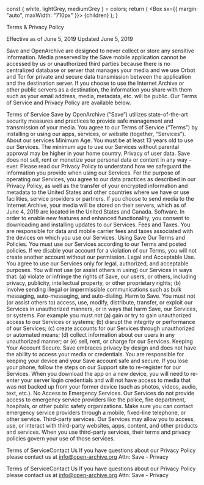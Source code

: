 
  const { white, lightGrey, mediumGrey } = colors;
  return (
    <Layout>
      <Head>
        <title>OpenArchive: Privacy</title>
      </Head>
      <PageSection backgroundColor={white}>
        <Box sx={{ margin: "auto", maxWidth: "710px" }}>
          <MDXProvider components={components}>{children}</MDXProvider>
        </Box>
      </PageSection>
    </Layout>
  );
}

[comment]: # "↓↓↓ Editable ↓↓↓"

Terms & Privacy Policy

Effective as of June 5, 2019
Updated June 5, 2019

Save and OpenArchive are designed to never collect or store any sensitive information. Media preserved by the Save mobile application cannot be accessed by us or unauthorized third parties because there is no centralized database or server that manages your media and we use Orbot and Tor for private and secure data transmission between the application and the destination server. If you choose to use the Internet Archive or other public servers as a destination, the information you share with them such as your email address, media, metadata, etc. will be public. Our Terms of Service and Privacy Policy are available below.

Terms of Service
Save by OpenArchive (“Save”) utilizes state-of-the-art security measures and practices to provide safe management and transmission of your media. You agree to our Terms of Service (“Terms”) by installing or using our apps, services, or website (together, “Services”).
About our services
Minimum Age. You must be at least 13 years old to use our Services. The minimum age to use our Services without parental approval may be higher in your home country.
Privacy of user data. Save does not sell, rent or monetize your personal data or content in any way – ever.
Please read our Privacy Policy to understand how we safeguard the information you provide when using our Services. For the purpose of operating our Services, you agree to our data practices as described in our Privacy Policy, as well as the transfer of your encrypted information and metadata to the United States and other countries where we have or use facilities, service providers or partners. If you choose to send media to the Internet Archive, your media will be stored on their servers, which as of June 4, 2019 are located in the United States and Canada.
Software. In order to enable new features and enhanced functionality, you consent to downloading and installing updates to our Services.
Fees and Taxes. You are responsible for data and mobile carrier fees and taxes associated with the devices on which you use our Services.
Using Save
Our Terms and Policies. You must use our Services according to our Terms and posted policies. If we disable your account for a violation of our Terms, you will not create another account without our permission.
Legal and Acceptable Use. You agree to use our Services only for legal, authorized, and acceptable purposes. You will not use (or assist others in using) our Services in ways that: (a) violate or infringe the rights of Save, our users, or others, including privacy, publicity, intellectual property, or other proprietary rights; (b) involve sending illegal or impermissible communications such as bulk messaging, auto-messaging, and auto-dialing.
Harm to Save. You must not (or assist others to) access, use, modify, distribute, transfer, or exploit our Services in unauthorized manners, or in ways that harm Save, our Services, or systems. For example you must not (a) gain or try to gain unauthorized access to our Services or systems; (b) disrupt the integrity or performance of our Services; (c) create accounts for our Services through unauthorized or automated means; (d) collect information about our users in any unauthorized manner; or (e) sell, rent, or charge for our Services.
Keeping Your Account Secure. Save embraces privacy by design and does not have the ability to access your media or credentials. You are responsible for keeping your device and your Save account safe and secure. If you lose your phone, follow the steps on our Support site to re-register for our Services. When you download the app on a new device, you will need to re-enter your server login credentials and will not have access to media that was not backed up from your former device (such as photos, videos, audio, text, etc.).
No Access to Emergency Services. Our Services do not provide access to emergency service providers like the police, fire department, hospitals, or other public safety organizations. Make sure you can contact emergency service providers through a mobile, fixed-line telephone, or other service.
Third-party services. Our Services may allow you to access, use, or interact with third-party websites, apps, content, and other products and services. When you use third-party services, their terms and privacy policies govern your use of those services.

Terms of ServiceContact Us
If you have questions about our Privacy Policy please contact us at info@open-archive.org
Attn: Save - Privacy

Terms of ServiceContact Us
If you have questions about our Privacy Policy please contact us at info@open-archive.org
Attn: Save - Privacy

